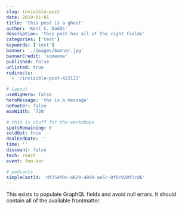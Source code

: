 ```yaml
---
slug: invisible-post
date: 2019-01-01
title: 'this post is a ghost'
author: 'Kent C. Dodds'
description: 'this post has all of the right fields'
categories: ['test']
keywords: ['test']
banner: './images/banner.jpg'
bannerCredit: 'someone'
published: false
unlisted: true
redirects:
  - '/invisible-post-423123'

# Layout
useBigHero: false
heroMessage: 'the is a message'
noFooter: false
maxWidth: '720'

# this is stuff for the workshops
spotsRemaining: 0
soldOut: true
dealEndDate: ''
time: ''
discount: false
tech: react
event: foo-bar

# podcasts
simpleCastId: 'df254f0c-4629-4890-ae5c-0f8c928f3cd6'
---
```


This exists to populate GraphQL fields and avoid null errors. It should contain
all of the available frontmatter.
